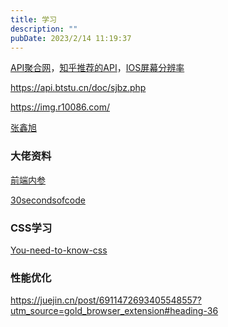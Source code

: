 ```yaml
---
title: 学习
description: ""
pubDate: 2023/2/14 11:19:37
---
```


[API聚合网](https://www.juhe.cn/docs)，[知乎推荐的API](https://www.zhihu.com/question/32225726)，[IOS屏幕分辨率](https://ios-resolution.com/)

https://api.btstu.cn/doc/sjbz.php

https://img.r10086.com/

[张鑫旭](https://www.zhangxinxu.com/wordpress/2020/10/text-as-css-background-image/)

### 大佬资料

[前端内参](https://coffe1891.gitbook.io/frontend-hard-mode-interview/)

[30secondsofcode](https://www.30secondsofcode.org/)

### CSS学习

[You-need-to-know-css](https://lhammer.cn/You-need-to-know-css/#/zh-cn/one-pixel-line)

### 性能优化

https://juejin.cn/post/6911472693405548557?utm_source=gold_browser_extension#heading-36